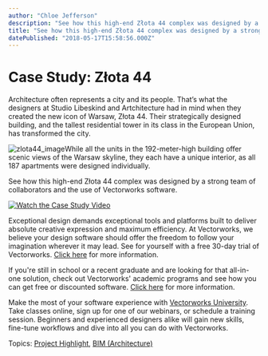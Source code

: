 ```yaml
---
author: "Chloe Jefferson"
description: "See how this high-end Złota 44 complex was designed by a strong team of collaborators and the use of Vectorworks software."
title: "See how this high-end Złota 44 complex was designed by a strong team of collaborators and the use of Vectorworks software." 
datePublished: "2018-05-17T15:58:56.000Z"
---
```

# Case Study: Złota 44

Architecture often represents a city and its people. That’s what the designers at Studio Libeskind and Artchitecture had in mind when they created the new icon of Warsaw, Złota 44\. Their strategically designed building, and the tallest residential tower in its class in the European Union, has transformed the city.

![zlota44_image](https://blog.vectorworks.net/hs-fs/hubfs/zlota44_image.jpg?width=750&name=zlota44_image.jpg)While all the units in the 192-meter-high building offer scenic views of the Warsaw skyline, they each have a unique interior, as all 187 apartments were designed individually.

See how this high-end Złota 44 complex was designed by a strong team of collaborators and the use of Vectorworks software.

[![Watch the Case Study Video](https://no-cache.hubspot.com/cta/default/3018241/00b30e54-800b-4a34-8d30-945ef27a59e1.png)](https://cta-redirect.hubspot.com/cta/redirect/3018241/00b30e54-800b-4a34-8d30-945ef27a59e1) 

Exceptional design demands exceptional tools and platforms built to deliver absolute creative expression and maximum efficiency. At Vectorworks, we believe your design software should offer the freedom to follow your imagination wherever it may lead. See for yourself with a free 30-day trial of Vectorworks. [Click here](https://www.vectorworks.net/trial/form) for more information.

If you're still in school or a recent graduate and are looking for that all-in-one solution, check out Vectorworks' academic programs and see how you can get free or discounted software. [Click here](https://www.vectorworks.net/en-US/education) for more information.

Make the most of your software experience with [Vectorworks University](https://university.vectorworks.net/). Take classes online, sign up for one of our webinars, or schedule a training session. Beginners and experienced designers alike will gain new skills, fine-tune workflows and dive into all you can do with Vectorworks. 

 Topics: [Project Highlight](https://blog.vectorworks.net/topic/project-highlight), [BIM (Architecture)](https://blog.vectorworks.net/topic/bim-architecture) 

 